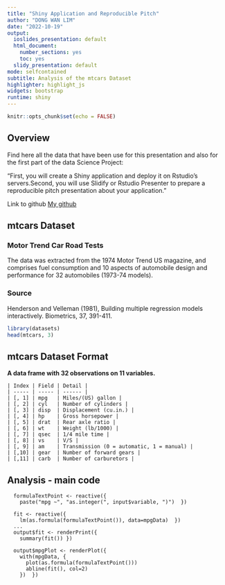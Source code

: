 ---
title: "Shiny Application and Reproducible Pitch"
author: "DONG WAN LIM"
date: "2022-10-19"
output: 
  ioslides_presentation: default
  html_document:
    number_sections: yes
    toc: yes
  slidy_presentation: default
mode: selfcontained
subtitle: Analysis of the mtcars Dataset
highlighter: highlight_js
widgets: bootstrap
runtime: shiny
---

```{r setup, include=FALSE}
knitr::opts_chunk$set(echo = FALSE)
```

## Overview

Find here all the data that have been use for this presentation and also for the first part of the data Science Project: 


"First, you will create a Shiny application and deploy it on Rstudio's servers.Second, you will use Slidify or Rstudio Presenter to prepare a reproducible pitch presentation about your application."

Link to github [My github](https://github.com/DONGWANLIM/Shiny-Application-and-Reproducible-Pitch)

## mtcars Dataset

### Motor Trend Car Road Tests

The data was extracted from the 1974 Motor Trend US magazine, and comprises fuel consumption and 10 aspects of automobile design and performance for 32 automobiles (1973-74 models).

### Source

Henderson and Velleman (1981), Building multiple regression models interactively. Biometrics, 37, 391-411.

```{r}
library(datasets)
head(mtcars, 3)
```

## mtcars Dataset Format

**A data frame with 32 observations on 11 variables.**
```
| Index | Field | Detail |
| ----- | ----- | ------ |
| [, 1] | mpg   | Miles/(US) gallon |
| [, 2] | cyl   | Number of cylinders |
| [, 3]	| disp  | Displacement (cu.in.) |
| [, 4]	| hp    | Gross horsepower |
| [, 5]	| drat  | Rear axle ratio |
| [, 6]	| wt    | Weight (lb/1000) |
| [, 7]	| qsec  | 1/4 mile time |
| [, 8]	| vs    | V/S |
| [, 9]	| am    | Transmission (0 = automatic, 1 = manual) |
| [,10]	| gear  | Number of forward gears |
| [,11]	| carb  | Number of carburetors |
```

## Analysis - main code
```
  formulaTextPoint <- reactive({
    paste("mpg ~", "as.integer(", input$variable, ")")  })
  
  fit <- reactive({
    lm(as.formula(formulaTextPoint()), data=mpgData)  })
  ...
  output$fit <- renderPrint({
    summary(fit()) })
  
  output$mpgPlot <- renderPlot({
    with(mpgData, {
      plot(as.formula(formulaTextPoint()))
      abline(fit(), col=2)
    })  })
```